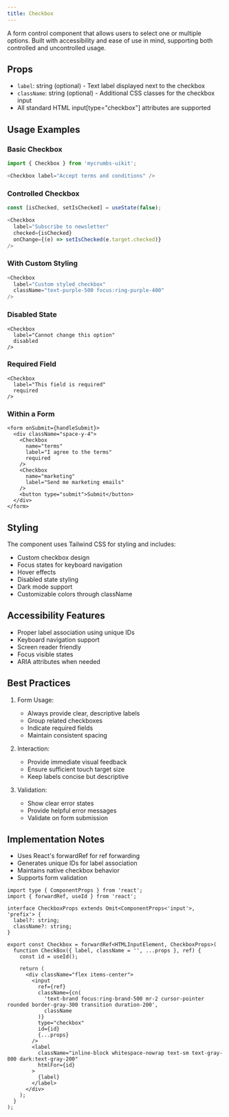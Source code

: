 ```yaml
---
title: Checkbox
---
```


A form control component that allows users to select one or multiple options. Built with accessibility and ease of use in mind, supporting both controlled and uncontrolled usage.

## Props

- `label`: string (optional) - Text label displayed next to the checkbox
- `className`: string (optional) - Additional CSS classes for the checkbox input
- All standard HTML input[type="checkbox"] attributes are supported

## Usage Examples

### Basic Checkbox
```javascript
import { Checkbox } from 'mycrumbs-uikit';

<Checkbox label="Accept terms and conditions" />
```

### Controlled Checkbox
```javascript
const [isChecked, setIsChecked] = useState(false);

<Checkbox
  label="Subscribe to newsletter"
  checked={isChecked}
  onChange={(e) => setIsChecked(e.target.checked)}
/>
```

### With Custom Styling
```javascript
<Checkbox
  label="Custom styled checkbox"
  className="text-purple-500 focus:ring-purple-400"
/>
```

### Disabled State
```tsx
<Checkbox
  label="Cannot change this option"
  disabled
/>
```

### Required Field
```tsx
<Checkbox
  label="This field is required"
  required
/>
```

### Within a Form
```tsx
<form onSubmit={handleSubmit}>
  <div className="space-y-4">
    <Checkbox
      name="terms"
      label="I agree to the terms"
      required
    />
    <Checkbox
      name="marketing"
      label="Send me marketing emails"
    />
    <button type="submit">Submit</button>
  </div>
</form>
```

## Styling

The component uses Tailwind CSS for styling and includes:
- Custom checkbox design
- Focus states for keyboard navigation
- Hover effects
- Disabled state styling
- Dark mode support
- Customizable colors through className

## Accessibility Features

- Proper label association using unique IDs
- Keyboard navigation support
- Screen reader friendly
- Focus visible states
- ARIA attributes when needed

## Best Practices

1. Form Usage:
   - Always provide clear, descriptive labels
   - Group related checkboxes
   - Indicate required fields
   - Maintain consistent spacing

2. Interaction:
   - Provide immediate visual feedback
   - Ensure sufficient touch target size
   - Keep labels concise but descriptive

3. Validation:
   - Show clear error states
   - Provide helpful error messages
   - Validate on form submission

## Implementation Notes

- Uses React's forwardRef for ref forwarding
- Generates unique IDs for label association
- Maintains native checkbox behavior
- Supports form validation


```tsx
import type { ComponentProps } from 'react';
import { forwardRef, useId } from 'react';

interface CheckboxProps extends Omit<ComponentProps<'input'>, 'prefix'> {
  label?: string;
  className?: string;
}

export const Checkbox = forwardRef<HTMLInputElement, CheckboxProps>(
  function CheckBox({ label, className = '', ...props }, ref) {
    const id = useId();

    return (
      <div className="flex items-center">
        <input
          ref={ref}
          className={cn(
            'text-brand focus:ring-brand-500 mr-2 cursor-pointer rounded border-gray-300 transition duration-200',
            className
          )}
          type="checkbox"
          id={id}
          {...props}
        />
        <label
          className="inline-block whitespace-nowrap text-sm text-gray-800 dark:text-gray-200"
          htmlFor={id}
        >
          {label}
        </label>
      </div>
    );
  }
);
